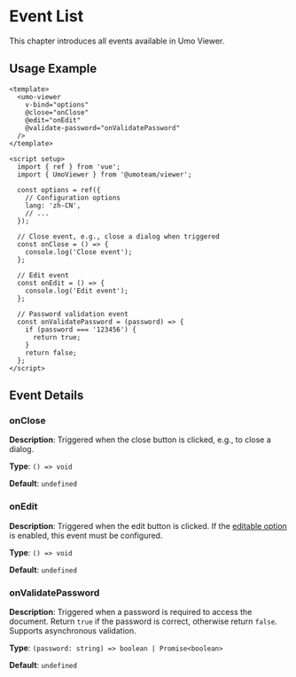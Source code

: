 # Event List

This chapter introduces all events available in Umo Viewer.

## Usage Example

```vue {4-6}
<template>
  <umo-viewer
    v-bind="options"
    @close="onClose"
    @edit="onEdit"
    @validate-password="onValidatePassword"
  />
</template>

<script setup>
  import { ref } from 'vue';
  import { UmoViewer } from '@umoteam/viewer';

  const options = ref({
    // Configuration options
    lang: 'zh-CN',
    // ...
  });

  // Close event, e.g., close a dialog when triggered
  const onClose = () => {
    console.log('Close event');
  };

  // Edit event
  const onEdit = () => {
    console.log('Edit event');
  };

  // Password validation event
  const onValidatePassword = (password) => {
    if (password === '123456') {
      return true;
    }
    return false;
  };
</script>
```

## Event Details

### onClose

**Description**: Triggered when the close button is clicked, e.g., to close a dialog.

**Type**: `() => void`

**Default**: `undefined`

### onEdit

**Description**: Triggered when the edit button is clicked. If the [editable option](./options#editable) is enabled, this event must be configured.

**Type**: `() => void`

**Default**: `undefined`

### onValidatePassword

**Description**: Triggered when a password is required to access the document. Return `true` if the password is correct, otherwise return `false`. Supports asynchronous validation.

**Type**: `(password: string) => boolean | Promise<boolean>`

**Default**: `undefined`
